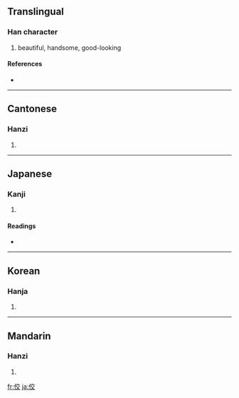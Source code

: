 ==Translingual==

===Han character===
{{Han char|rn=9|rad=人|as=06|sn=8|four=2024<sub>8</sub>|canj=人卜金大 (OYCK)}}

# beautiful, handsome, good-looking

====References====
* {{Han ref|kx=0101.010|dkj=00570|dj=0213.090|hdz=10152.060|uh=4F7C|ud=20348|bh=CBB3|bd=52147}}

----

==Cantonese==

===Hanzi===
{{yue-hanzi|jyut=|y=gaau2}}

# {{defn|Cantonese|sort=人06}}

----

==Japanese==

===Kanji===
{{ja-kanji|grade=|rs=人06}}

# {{defn|Japanese|sort=人06}}

====Readings====
* {{ja-readings|on=[[こう]] (kō), [[きょう]] (kyō)|kun=[[うつくしい]] (utsukushii)}}

----

==Korean==

===Hanja===
{{ko-hanja|hangeul=교|rv=gyo|mr=kyo}}

# {{defn|Korean|sort=人06}}

----

==Mandarin==

===Hanzi===
{{cmn-hanzi|pin=[[jiǎo]] ([[jiao3]])|wg=chiao<sup>3</sup>}}

# {{defn|Mandarin|sort=人06}}

[[fr:佼]]
[[ja:佼]]